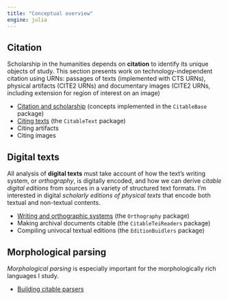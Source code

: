 ```yaml
---
title: "Conceptual overview"
engine: julia
---
```



## Citation


::: {.callout-tip title="Summary"}
Scholarship in the humanities depends on **citation** to identify its unique objects of study. This section presents work on technology-independent citation using URNs: passages of texts (implemented with CTS URNs), physical artifacts (CITE2 URNs) and documentary images (CITE2 URNs, including extension for region of interest on an image)
:::

- [Citation and scholarship](https://neelsmith.quarto.pub/citablebase/concepts/) (concepts implemented in the `CitableBase` package)
- [Citing texts](https://neelsmith.quarto.pub/citabletext/concepts/) (the `CitableText` package)
- Citing artifacts
- Citing images

    

## Digital texts

::: {.callout-tip title="Summary"}
All analysis of **digital texts** must take account of how the text's writing system, or *orthography*, is digitally encoded, and how we can derive *citable digital editions* from sources in a variety of structured text formats. I'm interested in digital *scholarly editions of physical texts* that encode both textual and non-textual contents. 
:::

- [Writing and orthographic systems](https://neelsmith.quarto.pub/orthography/concepts/) (the `Orthography` package)
- Making archival documents citable (the `CitableTeiReaders` package)
- Compiling univocal textual editions (the `EditionBuidlers` package)





## Morphological parsing

::: {.callout-tip title="Summary"}
*Morphological parsing* is especially important for the morphologically rich languages I study.
:::

-  [Building citable parsers](https://neelsmith.quarto.pub/citableparserbuilder/)